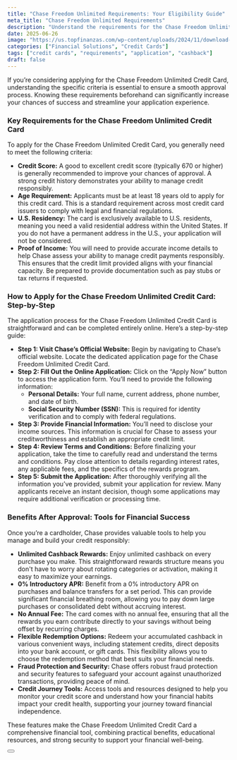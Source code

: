 ```yaml
---
title: "Chase Freedom Unlimited Requirements: Your Eligibility Guide"
meta_title: "Chase Freedom Unlimited Requirements"
description: "Understand the requirements for the Chase Freedom Unlimited Credit Card, including credit score, income, and application steps. Apply to unlock unlimited cashback."
date: 2025-06-26
image: "https://us.topfinanzas.com/wp-content/uploads/2024/11/download-10.webp"
categories: ["Financial Solutions", "Credit Cards"]
tags: ["credit cards", "requirements", "application", "cashback"]
draft: false
---
```


If you’re considering applying for the Chase Freedom Unlimited Credit Card, understanding the specific criteria is essential to ensure a smooth approval process. Knowing these requirements beforehand can significantly increase your chances of success and streamline your application experience.

### Key Requirements for the Chase Freedom Unlimited Credit Card

To apply for the Chase Freedom Unlimited Credit Card, you generally need to meet the following criteria:

* **Credit Score:** A good to excellent credit score (typically 670 or higher) is generally recommended to improve your chances of approval. A strong credit history demonstrates your ability to manage credit responsibly.
* **Age Requirement:** Applicants must be at least 18 years old to apply for this credit card. This is a standard requirement across most credit card issuers to comply with legal and financial regulations.
* **U.S. Residency:** The card is exclusively available to U.S. residents, meaning you need a valid residential address within the United States. If you do not have a permanent address in the U.S., your application will not be considered.
* **Proof of Income:** You will need to provide accurate income details to help Chase assess your ability to manage credit payments responsibly. This ensures that the credit limit provided aligns with your financial capacity. Be prepared to provide documentation such as pay stubs or tax returns if requested.

### How to Apply for the Chase Freedom Unlimited Credit Card: Step-by-Step

The application process for the Chase Freedom Unlimited Credit Card is straightforward and can be completed entirely online. Here’s a step-by-step guide:

* **Step 1: Visit Chase’s Official Website:** Begin by navigating to Chase’s official website. Locate the dedicated application page for the Chase Freedom Unlimited Credit Card.
* **Step 2: Fill Out the Online Application:** Click on the “Apply Now” button to access the application form. You’ll need to provide the following information:
  * **Personal Details:** Your full name, current address, phone number, and date of birth.
  * **Social Security Number (SSN):** This is required for identity verification and to comply with federal regulations.
* **Step 3: Provide Financial Information:** You’ll need to disclose your income sources. This information is crucial for Chase to assess your creditworthiness and establish an appropriate credit limit.
* **Step 4: Review Terms and Conditions:** Before finalizing your application, take the time to carefully read and understand the terms and conditions. Pay close attention to details regarding interest rates, any applicable fees, and the specifics of the rewards program.
* **Step 5: Submit the Application:** After thoroughly verifying all the information you’ve provided, submit your application for review. Many applicants receive an instant decision, though some applications may require additional verification or processing time.

### Benefits After Approval: Tools for Financial Success

Once you’re a cardholder, Chase provides valuable tools to help you manage and build your credit responsibly:

* **Unlimited Cashback Rewards:** Enjoy unlimited cashback on every purchase you make. This straightforward rewards structure means you don't have to worry about rotating categories or activation, making it easy to maximize your earnings.
* **0% Introductory APR:** Benefit from a 0% introductory APR on purchases and balance transfers for a set period. This can provide significant financial breathing room, allowing you to pay down large purchases or consolidated debt without accruing interest.
* **No Annual Fee:** The card comes with no annual fee, ensuring that all the rewards you earn contribute directly to your savings without being offset by recurring charges.
* **Flexible Redemption Options:** Redeem your accumulated cashback in various convenient ways, including statement credits, direct deposits into your bank account, or gift cards. This flexibility allows you to choose the redemption method that best suits your financial needs.
* **Fraud Protection and Security:** Chase offers robust fraud protection and security features to safeguard your account against unauthorized transactions, providing peace of mind.
* **Credit Journey Tools:** Access tools and resources designed to help you monitor your credit score and understand how your financial habits impact your credit health, supporting your journey toward financial independence.

These features make the Chase Freedom Unlimited Credit Card a comprehensive financial tool, combining practical benefits, educational resources, and strong security to support your financial well-being.

<Button label="Apply on Official Site" link="https://creditcards.chase.com/cash-back-credit-cards/freedom-unlimited"  color="#117aca" />
